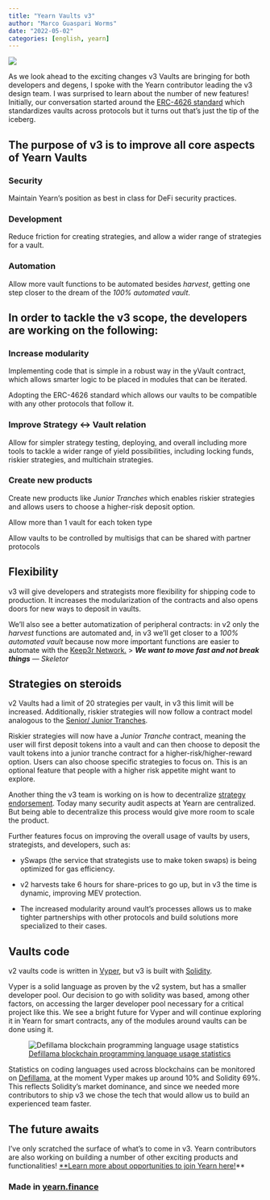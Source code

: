 ```yaml
---
title: "Yearn Vaults v3"
author: "Marco Guaspari Worms"
date: "2022-05-02"
categories: [english, yearn]
---
```


![](https://cdn-images-1.medium.com/max/2880/1*CYZe-atKXG5s8vPWmqorMQ.png)

As we look ahead to the exciting changes v3 Vaults are bringing for both developers and degens, I spoke with the Yearn contributor leading the v3 design team. I was surprised to learn about the number of new features! Initially, our conversation started around the [ERC-4626 standard](https://twitter.com/iearnfinance/status/1511444220850184197) which standardizes vaults across protocols but it turns out that’s just the tip of the iceberg.

## The purpose of v3 is to improve all core aspects of Yearn Vaults

### Security

Maintain Yearn’s position as best in class for DeFi security practices.

### Development

Reduce friction for creating strategies, and allow a wider range of strategies for a vault.

### Automation

Allow more vault functions to be automated besides *harvest*, getting one step closer to the dream of the *100% automated vault*.

## In order to tackle the v3 scope, the developers are working on the following:

### Increase modularity

Implementing code that is simple in a robust way in the yVault contract, which allows smarter logic to be placed in modules that can be iterated.

Adopting the ERC-4626 standard which allows our vaults to be compatible with any other protocols that follow it.

### Improve Strategy <-> Vault relation

Allow for simpler strategy testing, deploying, and overall including more tools to tackle a wider range of yield possibilities, including locking funds, riskier strategies, and multichain strategies.

### Create new products

Create new products like *Junior Tranches* which enables riskier strategies and allows users to choose a higher-risk deposit option.

Allow more than 1 vault for each token type

Allow vaults to be controlled by multisigs that can be shared with partner protocols

## Flexibility

v3 will give developers and strategists more flexibility for shipping code to production. It increases the modularization of the contracts and also opens doors for new ways to deposit in vaults.

We’ll also see a better automatization of peripheral contracts: in v2 only the *harvest* functions are automated and, in v3 we’ll get closer to a *100% automated vault* because now more important functions are easier to automate with the [Keep3r Network.](https://keep3r.network/)
>  ***We want to move fast and not break things*** *— Skeletor*

## Strategies on steroids

v2 Vaults had a limit of 20 strategies per vault, in v3 this limit will be increased. Additionally, riskier strategies will now follow a contract model analogous to the [Senior/ Junior Tranches](https://corporatefinanceinstitute.com/resources/knowledge/finance/junior-tranche-debt/).

Riskier strategies will now have a *Junior Tranche* contract, meaning the user will first deposit tokens into a vault and can then choose to deposit the vault tokens into a junior tranche contract for a higher-risk/higher-reward option. Users can also choose specific strategies to focus on. This is an optional feature that people with a higher risk appetite might want to explore.

Another thing the v3 team is working on is how to decentralize [strategy endorsement](https://medium.com/iearn/how-new-yearn-vault-strategies-are-endorsed-8c0e0870790d). Today many security audit aspects at Yearn are centralized. But being able to decentralize this process would give more room to scale the product.

Further features focus on improving the overall usage of vaults by users, strategists, and developers, such as:

* ySwaps (the service that strategists use to make token swaps) is being optimized for gas efficiency.

* v2 harvests take 6 hours for share-prices to go up, but in v3 the time is dynamic, improving MEV protection.

* The increased modularity around vault’s processes allows us to make tighter partnerships with other protocols and build solutions more specialized to their cases.

## Vaults code

v2 vaults code is written in [Vyper](https://vyper.readthedocs.io/en/stable/), but v3 is built with [Solidity](https://docs.soliditylang.org/en/v0.8.13/).

Vyper is a solid language as proven by the v2 system, but has a smaller developer pool. Our decision to go with solidity was based, among other factors, on accessing the larger developer pool necessary for a critical project like this. We see a bright future for Vyper and will continue exploring it in Yearn for smart contracts, any of the modules around vaults can be done using it.

![[Defillama blockchain programming language usage statistics](https://defillama.com/languages)](https://cdn-images-1.medium.com/max/3050/0*vSNetKyTnctYtsZ6.png)

Statistics on coding languages used across blockchains can be monitored on [Defillama](https://defillama.com/languages), at the moment Vyper makes up around 10% and Solidity 69%. This reflects Solidity’s market dominance, and since we needed more contributors to ship v3 we chose the tech that would allow us to build an experienced team faster.

## The future awaits

I’ve only scratched the surface of what’s to come in v3. Yearn contributors are also working on building a number of other exciting products and functionalities! [**Learn more about opportunities to join Yearn here!](https://yearnfinance.notion.site/Join-Us-3e9c95b9bd7846a18c0f1cbe6ab05eda)**

### Made in [yearn.finance](https://yearn.finance/#/portfolio)
